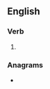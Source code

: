 ==English==

===Verb===
{{head|en|verb form}}

# {{en-third-person singular of|relativize}}

===Anagrams===
* {{anagrams|en|a=aeeiilrstvz|revitalizes}}